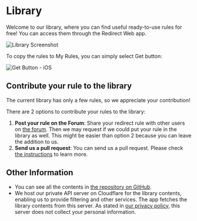 
# Library

Welcome to our library, where you can find useful ready-to-use rules for free! You can access them through the Redirect Web app.

<Image src={LibraryScreenshot} alt="Library Screenshot" hasShadow/>

To copy the rules to My Rules, you can simply select Get button:

<Image src={LibraryGetButtonIOS} alt="Get Button - iOS" hasShadow hasRoundedCorners/>

## Contribute your rule to the library

The current library has only a few rules, so we appreciate your contribution!

There are 2 options to contribute your rules to the library:

1. **Post your rule on the Forum**: Share your redirect rule with other users on [the forum](https://github.com/mshibanami/redirect-web/discussions/categories/redirect-rules). Then we may request if we could put your rule in the library as well. This might be easier than option 2 because you can leave the addition to us.
2. **Send us a pull request**: You can send us a pull request. Please check [the instructions](https://github.com/mshibanami/redirect-web/tree/main/library) to learn more.

## Other Information

- You can see all the contents in [the repository on GitHub](https://github.com/mshibanami/redirect-web/tree/main/library).
- We host our private API server on Cloudflare for the library contents, enabling us to provide filtering and other services. The app fetches the library contents from this server. As stated in [our privacy policy](privacy-policy.mdx), this server does not collect your personal information.
